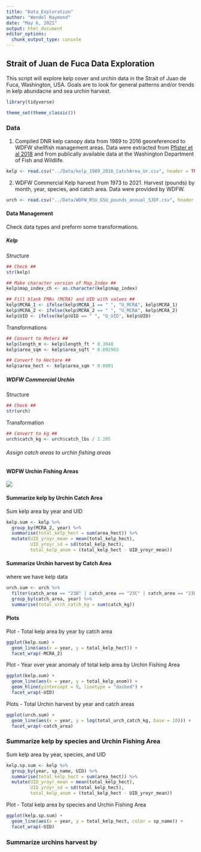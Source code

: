 ```yaml
---
title: "Data_Exploration"
author: "Wendel Raymond"
date: "May 6, 2021"
output: html_document
editor_options: 
  chunk_output_type: console
---
```

## Strait of Juan de Fuca Data Exploration
This script will explore kelp cover and urchin data in the Strait of Juan de Fuca, Washington, USA. Goals are to look for general patterns and/or trends in kelp abundacne and sea urchin harvest.

```r
library(tidyverse)

theme_set(theme_classic())
```

### Data
1) Compiled DNR kelp canopy data from 1989 to 2016 georeferenced to WDFW shellfish management areas. Data were extracted from [Pfister et al 2018](https://besjournals.onlinelibrary.wiley.com/doi/full/10.1111/1365-2745.12908) and from publically available data at the Washington Department of Fish and Wildlife.

```r
kelp <- read.csv("../Data/kelp_1989_2016_CatchArea_Ur.csv", header = TRUE, stringsAsFactors = FALSE)
```

2) WDFW Commercial Kelp harvest from 1973 to 2021. Harvest (pounds) by month, year, species, and catch area. Data were provided by WDFW.

```r
urch <- read.csv("../Data/WDFW_RSU_GSU_pounds_annual_SJDF.csv", header = TRUE, stringsAsFactors = FALSE)
```


#### Data Management
Check data types and preform some transformations.

##### Kelp
Structure
```r
## Check ##
str(kelp)

## Make character version of Map_Index ##
kelp$map_index_ch <- as.character(kelp$map_index)

## Fill blank FMAs (MCRA) and UID with values ##
kelp$MCRA_1 <- ifelse(kelp$MCRA_1 == " ", "U_MCRA", kelp$MCRA_1)
kelp$MCRA_2 <- ifelse(kelp$MCRA_2 == " ", "U_MCRA", kelp$MCRA_2)
kelp$UID <- ifelse(kelp$UID == " ", "U_UID", kelp$UID)
```

Transformations
```r
## Convert to Meters ##
kelp$length_m <- kelp$length_ft * 0.3048
kelp$area_sqm <- kelp$area_sqft * 0.092903

## Convert to Hectare ##
kelp$area_hect <- kelp$area_sqm * 0.0001
```

##### WDFW Commercial Urchin

Structure
```r
## Check ##
str(urch)
```

Transformation
```r
## Convert to kg ##
urch$catch_kg <- urch$catch_lbs / 2.205
```

###### Assign catch areas to urchin fishing areas

#### WDFW Urchin Fishing Areas
![](https://wdfw.wa.gov/sites/default/files/styles/page_body_full_width/public/2019-02/urchin.jpg?itok=rIFNmA9l)

#### Summarize kelp by Urchin Catch Area

Sum kelp area by year and UID
```r
kelp.sum <- kelp %>% 
  group_by(MCRA_2, year) %>% 
  summarise(total_kelp_hect = sum(area_hect)) %>% 
  mutate(UID_yroyr_mean = mean(total_kelp_hect),
         UID_yroyr_sd = sd(total_kelp_hect),
         total_kelp_anom = (total_kelp_hect - UID_yroyr_mean))
```

#### Summarize Urchin harvest by Catch Area
where we have kelp data
```r
urch.sum <- urch %>% 
  filter(catch_area == "23B" | catch_area == "23C" | catch_area == "23D" | catch_area == "29") %>% 
  group_by(catch_area, year) %>%
  summarise(total_urch_catch_kg = sum(catch_kg))
```

#### Plots

Plot - Total kelp area by year by catch area
```r
ggplot(kelp.sum) +
  geom_line(aes(x = year, y = total_kelp_hect)) +
  facet_wrap(~MCRA_2)
```

Plot - Year over year anomaly of total kelp area by Urchin Fishing Area
```r
ggplot(kelp.sum) +
  geom_line(aes(x = year, y = total_kelp_anom)) +
  geom_hline(yintercept = 0, linetype = "dashed") +
  facet_wrap(~UID)
```

Plots - Total Urchin harvest by year and catch areas 
```r
ggplot(urch.sum) +
  geom_line(aes(x = year, y = log(total_urch_catch_kg, base = 10))) +
  facet_wrap(~catch_area)
```


### Summarize kelp by species and Urchin Fishing Area

Sum kelp area by year, species, and UID
```r
kelp.sp.sum <- kelp %>%
  group_by(year, sp_name, UID) %>% 
  summarise(total_kelp_hect = sum(area_hect)) %>% 
  mutate(UID_yroyr_mean = mean(total_kelp_hect),
         UID_yroyr_sd = sd(total_kelp_hect),
         total_kelp_anom = (total_kelp_hect - UID_yroyr_mean))
```

Plot - Total kelp area by species and Urchin Fishing Area 
```r
ggplot(kelp.sp.sum) +
  geom_line(aes(x = year, y = total_kelp_hect, color = sp_name)) +
  facet_wrap(~UID)
```

### Summarize urchins harvest by 